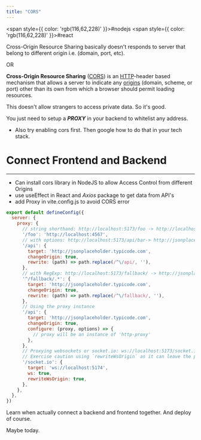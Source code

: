 ```yaml
---
title: "CORS"
---
```



<span style={{ color: 'rgb(116,62,228)' }}>#nodejs</span> <span style={{ color: 'rgb(116,62,228)' }}>#react</span> 

Cross-Origin Resource Sharing basically doesn't responds to server that belong to different origin i.e. (domain, port, etc).

OR

**Cross-Origin Resource Sharing** ([CORS](https://developer.mozilla.org/en-US/docs/Glossary/CORS)) is an [HTTP](https://developer.mozilla.org/en-US/docs/Glossary/HTTP)-header based mechanism that allows a server to indicate any [origins](https://developer.mozilla.org/en-US/docs/Glossary/Origin) (domain, scheme, or port) other than its own from which a browser should permit loading resources.

This doesn't allow strangers to access private data. So it's good.

You just need to setup a ***PROXY*** in your backend to whitelist any address.
- Also try enabling cors first. Then google how to do that in your tech stack.


# Connect Frontend and Backend
---

- Can install cors library in NodeJS to allow Access Control from different Origins
- use useEffect in React and *Axios* package to get data from API's
- add Proxy in vite.config.js to avoid CORS error
```javascript
export default defineConfig({
  server: {
    proxy: {
      // string shorthand: http://localhost:5173/foo -> http://localhost:4567/foo
      '/foo': 'http://localhost:4567',
      // with options: http://localhost:5173/api/bar-> http://jsonplaceholder.typicode.com/bar
      '/api': {
        target: 'http://jsonplaceholder.typicode.com',
        changeOrigin: true,
        rewrite: (path) => path.replace(/^\/api/, ''),
      },
      // with RegExp: http://localhost:5173/fallback/ -> http://jsonplaceholder.typicode.com/
      '^/fallback/.*': {
        target: 'http://jsonplaceholder.typicode.com',
        changeOrigin: true,
        rewrite: (path) => path.replace(/^\/fallback/, ''),
      },
      // Using the proxy instance
      '/api': {
        target: 'http://jsonplaceholder.typicode.com',
        changeOrigin: true,
        configure: (proxy, options) => {
          // proxy will be an instance of 'http-proxy'
        },
      },
      // Proxying websockets or socket.io: ws://localhost:5173/socket.io -> ws://localhost:5174/socket.io
      // Exercise caution using `rewriteWsOrigin` as it can leave the proxying open to CSRF attacks.
      '/socket.io': {
        target: 'ws://localhost:5174',
        ws: true,
        rewriteWsOrigin: true,
      },
    },
  },
})
```

Learn when actually connect a backend and frontend together. And deploy of course.

Maybe today.